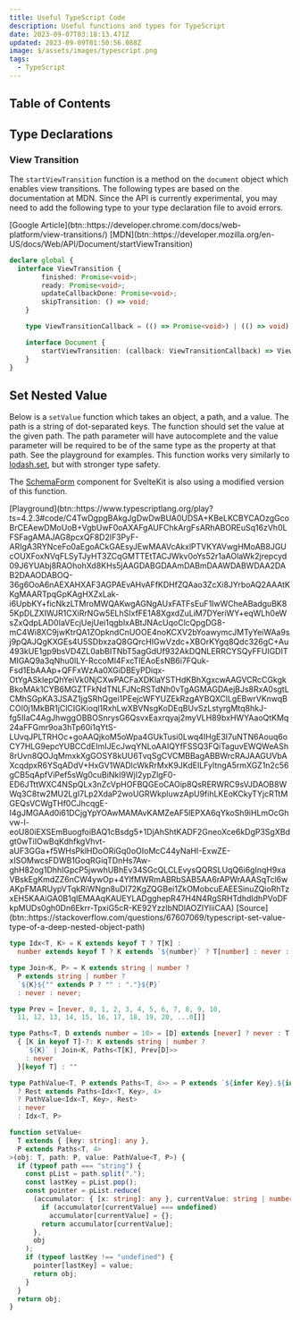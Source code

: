 ```yaml
---
title: Useful TypeScript Code
description: Useful functions and types for TypeScript
date: 2023-09-07T03:18:13.471Z
updated: 2023-09-09T01:50:56.088Z
image: $/assets/images/typescript.png
tags:
  - TypeScript
---
```


## Table of Contents

## Type Declarations

### View Transition

The `startViewTransition` function is a method on the `document` object which enables view transitions. The following types are based on the documentation at MDN. Since the API is currently experimental, you may need to add the following type to your type declaration file to avoid errors. 

<div class="button-row">
  [Google Article](btn::https://developer.chrome.com/docs/web-platform/view-transitions/)
  [MDN](btn::https://developer.mozilla.org/en-US/docs/Web/API/Document/startViewTransition)
</div>

```typescript
declare global {
  interface ViewTransition {
		finished: Promise<void>;
		ready: Promise<void>;
		updateCallbackDone: Promise<void>;
		skipTransition: () => void;
	}

	type ViewTransitionCallback = (() => Promise<void>) | (() => void);

	interface Document {
		startViewTransition: (callback: ViewTransitionCallback) => ViewTransition;
	}
}
```

## Set Nested Value

Below is a `setValue` function which takes an object, a path, and a value. The path is a string of dot-separated keys. The function should set the value at the given path. The path parameter will have autocomplete and the value parameter will be required to be of the same type as the property at that path. See the playground for examples. This function works very similarly to [lodash.set](https://lodash.com/docs/4.17.15#set), but with stronger type safety.

The [SchemaForm](/blog/sveltekit-schemaform) component for SvelteKit is also using a modified version of this function.

<div class="button-row">
  [Playground](btn::https://www.typescriptlang.org/play?ts=4.2.3#code/C4TwDgpgBAkgJgDwDwBUA0UDSA+KBeLKCBYCAOzgGcoBrCEAewDMoUoB+VgbUwF0oAXAFgAUFChkArgFsARhABOREuSq16zVh0LFSFagAMAJAG8pcxQF8D2lF3PyF-ARIgA3RYNceFo0aEgoACkGAEsyJEwMAAVcAkxlPTVKYAVwgHMoAB8JGUcOUXFoxNVqFLSyTJyHT3ZCqGMTTEtTACJWkv0oYs52r1aAOlaWk2jrepcyd09J6YUAbj8RAOhohXd8KHs5jAAGDABGDAAmDABmDAAWDABWDAA2DAB2DAAODABOQ-36g6OoA6nAEXAHXAF3AGPAEvAHvAFfKDHfZQAao3ZcXi8JYrboAQ2AAAtKKgMAARTpqGpKAgHXZxLak-i6UpbKY+ficNkzLTMroMWQAKwgAGNgAUxFATFsEuF1IwWCheABadguBK85KpDLZXIWJR1CXiRrNGw5ELhSIxfFE1A8XgxdZuLiM7DYeriWY+eqWLh0eWsZxQdpLAD0IaVEcjUejUei1qgblxABtJNAcUqoClcQpgDG8-mC4Wi8XC9jwKtrQA1ZOpkndCnUOOE4noKCXV2bYoawymcJMTyYeiWAa9sj9pQAJQgKXGEs4U5SDbxzaQ8GQrcHIGwVzdc+XBOrKYgq8Qdc326gC+Au493kUE1gp9bsVD4ZL0abBITNbT5agGdUf932AkDQNLERRCYSQyFFUIGDITMIGAQ9a3qNhu0lLY-RccoMl4FxcTIEAoEsNB6i7FQuk-Fsd1EbAAAp+QFFxWzAa0XGiDBEyPDiqx-OtYgASklepQhYeiVk0NjCXwPACFaXDKlaYSTHdKBhXgxcwAAGVCRcCGkgkBkoMAk1CYB6MGZTFkNdTNLFJNcRSTdNh0vTgAGMAGDAejBJs8RxA0sgtLCMhSGpKA3JSAZ1jgSRhQgei1PEejcWFYUZEkRzgAYBQXClLgEBwrVKnwqBCOI0j1MkBR1jClCIGKioql1RxhLwXBVNsgKoDEqBUvSzLstyrgMtq8hkJ-fg5IIaC4AgJhwggOBBOSnrysG6QsvxEaxrqyaj2myVLH89bxHWYAaoQtKMq24aFFGmr9oa3hTp60i1qYtS-LUvqJPLTRHOc+goAAQjkoM5oWpa4GUkTusi0Lwq4IHgE3I7uNTN6Aouq6oCY7HLG9epcYUBCCdEImIJEcJwqYNLoAAIQYfFSSQ3FQiTaguvEWQWeASh8rUvn8QOJqMmxkXgGOSY8kUU6TvqSgCVCMBBagABBWrcRAJAAGUVbAXcqdpxR6YSqADdV+HxGV1WADlcWkRrMxK9JKdEILFyltngA5rmXGZ1n2c56gCB5qApfViPef5sWg0cuBiNkI9WjI2ypZlgF0-ED6JTttWXC4NSpQLx3nZcVpHOFBQGEoCAOip8QsRERWRC9sVJDAOB8WWq3C8tw2MU2LgI7Lp2XdaP2woUGRWkpluwzApU9fihLKEoKCkyTYjcRTtMGEQsVCWgTHf0CJhcqgE-I4gJMGAAd0i61DCjgYpYOAwMAMAvKAMZeAF5lEPXA6qYkoSh9iHLmOcGhvw-l-eoU80iEXSEmBuogfoiBAQ1cBsdg5+1DjAhShtKADF2GneoXce6kDgP3SgXBdgt0wTiIOwBqKdhfkgVhvt-aUF3GGa+f5WHsPklHDoORiGq0oOIoMcC44yNaHI-ExwZE-xISOMwcsFDWB1GoqRGiqTDnHs7Aw-ghH82og1DhhIGpcP5jwwhUBhEv34SGcQLCLEvysQQRSLUqQ6i6gInqH9xaVBskEgKmdZZ6nCW4ywOp+4YlfMWRmABRbSAB5AA6rAPWrAAASqTcl6wAKpFMARUypVTqkRiWNgn8uDI72KgZQGBei1ZkOMobcuEAEESinuZQioRhTzxEH5KAAiGA0B1qIEMAAqKAUEYLADgghepR47H4N4RgSRHTdhdIdhPVoDFkpMUDs0gh0Dn6Ekrr-TpxiG5cR-KE92YzzlbNDlAOZIYliiCAA)
  [Source](btn::https://stackoverflow.com/questions/67607069/typescript-set-value-type-of-a-deep-nested-object-path)
</div>

```typescript
type Idx<T, K> = K extends keyof T ? T[K] :
  number extends keyof T ? K extends `${number}` ? T[number] : never : never

type Join<K, P> = K extends string | number ?
  P extends string | number ?
  `${K}${"" extends P ? "" : "."}${P}`
  : never : never;

type Prev = [never, 0, 1, 2, 3, 4, 5, 6, 7, 8, 9, 10,
  11, 12, 13, 14, 15, 16, 17, 18, 19, 20, ...0[]]

type Paths<T, D extends number = 10> = [D] extends [never] ? never : T extends object ?
  { [K in keyof T]-?: K extends string | number ?
    `${K}` | Join<K, Paths<T[K], Prev[D]>>
    : never
  }[keyof T] : ""

type PathValue<T, P extends Paths<T, 4>> = P extends `${infer Key}.${infer Rest}`
  ? Rest extends Paths<Idx<T, Key>, 4>
  ? PathValue<Idx<T, Key>, Rest>
  : never
  : Idx<T, P>

function setValue<
  T extends { [key: string]: any },
  P extends Paths<T, 4>
>(obj: T, path: P, value: PathValue<T, P>) {
  if (typeof path === "string") {
    const pList = path.split(".");
    const lastKey = pList.pop();
    const pointer = pList.reduce(
      (accumulator: { [x: string]: any }, currentValue: string | number) => {
        if (accumulator[currentValue] === undefined)
          accumulator[currentValue] = {};
        return accumulator[currentValue];
      },
      obj
    );
    if (typeof lastKey !== "undefined") {
      pointer[lastKey] = value;
      return obj;
    }
  }
  return obj;
}
```